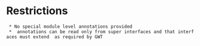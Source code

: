 = Restrictions =

  * No special module level annotations provided
  * {{{@RemoteServiceRelativePath}}} annotations can be read only from super interfaces and that interfaces must extend {{{com.google.gwt.user.client.rpc.RemoteService}}} as required by GWT